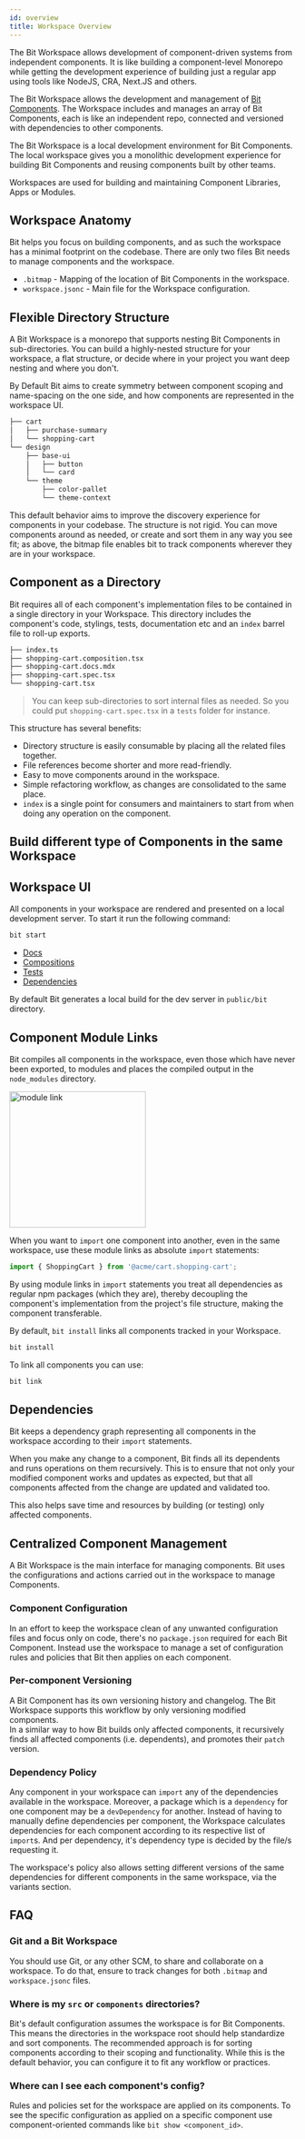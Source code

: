 ```yaml
---
id: overview
title: Workspace Overview
---
```



The Bit Workspace allows development of component-driven systems from independent components. It is like building a component-level Monorepo while getting the development experience of building just a regular app using tools like NodeJS, CRA, Next.JS and others.

The Bit Workspace allows the development and management of [Bit Components](/components/overview). The Workspace includes
and manages an array of Bit Components, each is like an independent repo, connected and versioned with dependencies to other components.

The Bit Workspace is a local development environment for Bit Components. The local workspace gives you a monolithic development experience for building Bit Components and reusing components built by other teams.

Workspaces are used for building and maintaining Component Libraries, Apps or Modules. <!--TODO [Component Libraries](/), [Apps](/), [Modules](/) -->

## Workspace Anatomy

Bit helps you focus on building components, and as such the workspace has a minimal footprint on the codebase. There are only two files Bit needs to manage components and the workspace.

- `.bitmap` - Mapping of the location of Bit Components in the workspace.
- `workspace.jsonc` - Main file for the Workspace configuration.

## Flexible Directory Structure

A Bit Workspace is a monorepo that supports nesting Bit Components in sub-directories. You can build a highly-nested structure for your workspace, a flat structure, or decide where in your project you want deep nesting and where you don't.

By Default Bit aims to create symmetry between component scoping and name-spacing on the one side, and how components are represented in the workspace UI.

```sh title="Components in workspace sorted according to functionality"
├── cart
│   ├── purchase-summary
│   └── shopping-cart
└── design
    ├── base-ui
    │   ├── button
    │   └── card
    └── theme
        ├── color-pallet
        └── theme-context
```

This default behavior aims to improve the discovery experience for components in your codebase. The structure is not rigid. You can move components around as needed, or create and sort them in any way you see fit; as above, the bitmap file enables bit to track components wherever they are in your workspace.

## Component as a Directory

Bit requires all of each component's implementation files to be contained in a single directory in your Workspace. This directory includes the component's code, stylings, tests, documentation etc and an `index` barrel file to roll-up exports.

```sh title="Basic component directory"
├── index.ts
├── shopping-cart.composition.tsx
├── shopping-cart.docs.mdx
├── shopping-cart.spec.tsx
└── shopping-cart.tsx
```

> You can keep sub-directories to sort internal files as needed. So you could put `shopping-cart.spec.tsx` in a `tests` folder for instance.

This structure has several benefits:

- Directory structure is easily consumable by placing all the related files together.
- File references become shorter and more read-friendly.
- Easy to move components around in the workspace.
- Simple refactoring workflow, as changes are consolidated to the same place.
- `index` is a single point for consumers and maintainers to start from when doing any operation on the component.

## Build different type of Components in the same Workspace

## Workspace UI

All components in your workspace are rendered and presented on a local development server. To start it run the following command:

```sh
bit start
```

- [Docs](/docs/overview)
- [Compositions](/compositions/overview)
- [Tests](/tester/overview)
- [Dependencies](/dependencies/overview)

By default Bit generates a local build for the dev server in `public/bit` directory.

## Component Module Links

Bit compiles all components in the workspace, even those which have never been exported, to modules and places the compiled output in the `node_modules` directory.

<div style={{ textAlign: 'center' }}>
  <img src="/img/module-link.png" width="240" alt="module link" />
</div>

When you want to `import` one component into another, even in the same workspace, use these module links as absolute `import` statements:

```jsx
import { ShoppingCart } from '@acme/cart.shopping-cart';
```

By using module links in `import` statements you treat all dependencies as regular npm packages (which they are), thereby decoupling the component's implementation from the project's file structure, making the component transferable.

By default, `bit install` links all components tracked in your Workspace.

```bash
bit install
```

To link all components you can use:

```bash
bit link
```

## Dependencies

Bit keeps a dependency graph representing all components in the workspace according to their `import` statements.

When you make any change to a component, Bit finds all its dependents and runs operations on them recursively. This is to ensure that not only your modified component works and updates as expected, but that all components affected from the change are updated and validated too.

This also helps save time and resources by building (or testing) only affected components.

## Centralized Component Management

A Bit Workspace is the main interface for managing components. Bit uses the configurations and actions carried out in the workspace to manage Components.

### Component Configuration

In an effort to keep the workspace clean of any unwanted configuration files and focus only on code, there's no `package.json` required for each Bit Component. Instead use the workspace to manage a set of configuration rules and policies that Bit then applies on each component.

### Per-component Versioning

A Bit Component has its own versioning history and changelog. The Bit Workspace supports this workflow by only versioning modified components.  
In a similar way to how Bit builds only affected components, it recursively finds all affected components (i.e. dependents), and promotes their `patch` version.

### Dependency Policy

Any component in your workspace can `import` any of the dependencies available in the workspace. Moreover, a package which is a `dependency` for one component may be a `devDependency` for another. Instead of having to manually define dependencies per component, the Workspace calculates dependencies for each component according to its respective list of `import`s. And per dependency, it's dependency type is decided by the file/s requesting it.

The workspace's policy also allows setting different versions of the same dependencies for different components in the same workspace, via the variants section.

## FAQ

### Git and a Bit Workspace

You should use Git, or any other SCM, to share and collaborate on a workspace. To do that, ensure to track changes for both `.bitmap` and `workspace.jsonc` files.

### Where is my `src` or `components` directories?

Bit's default configuration assumes the workspace is for Bit Components. This means the directories in the workspace root should help standardize and sort components. The recommended approach is for sorting components according to their scoping and functionality. While this is the default behavior, you can configure it to fit any workflow or practices.

### Where can I see each component's config?

Rules and policies set for the workspace are applied on its components. To see the specific configuration as applied on a specific component use component-oriented commands like `bit show <component_id>`.
